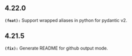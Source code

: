 ## 4.22.0
**`(feat):`** Support wrapped aliases in python for pydantic v2.


## 4.21.5
**`(fix):`** Generate README for github output mode.


